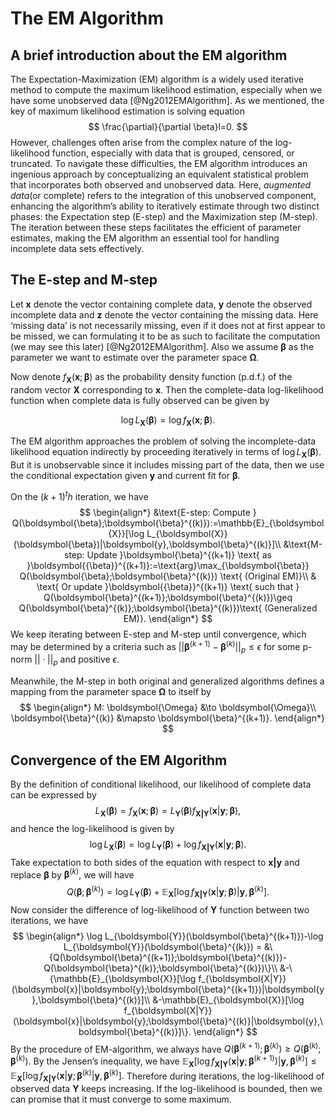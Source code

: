 # The EM Algorithm {#sec-EM}

## A brief introduction about the EM algorithm

The Expectation-Maximization (EM) algorithm is a widely used iterative method to compute the maximum likelihood estimation, especially when we have some unobserved data [@Ng2012EMAlgorithm]. As we mentioned, the key of maximum likelihood estimation is solving equation
$$
\frac{\partial}{\partial \beta}l=0.
$$
However, challenges often arise from the complex nature of the log-likelihood function, especially with data that is grouped, censored, or truncated. To navigate these difficulties, the EM algorithm introduces an ingenious approach by conceptualizing an equivalent statistical problem that incorporates both observed and unobserved data. Here, _augmented data_(or complete) refers to the integration of this unobserved component, enhancing the algorithm's ability to iteratively estimate through two distinct phases: the Expectation step (E-step) and the Maximization step (M-step). The iteration between these steps facilitates the efficient of parameter estimates, making the EM algorithm an essential tool for handling incomplete data sets effectively.

## The E-step and M-step

Let $\boldsymbol{x}$ denote the vector containing complete data, $\boldsymbol{y}$ denote the observed incomplete data and $\boldsymbol{z}$ denote the vector containing the missing data. Here 'missing data' is not necessarily missing, even if it does not at first appear to be missed, we can formulating it to be as such to facilitate the computation (we may see this later) [@Ng2012EMAlgorithm]. Also we assume $\boldsymbol{\beta}$ as the parameter we want to estimate over the parameter space $\boldsymbol{\Omega}$.

Now denote $f_{\boldsymbol{X}}(\boldsymbol{x};\boldsymbol{\beta})$ as the probability density function (p.d.f.) of the random vector $\boldsymbol{X}$ corresponding to $\boldsymbol{x}$. Then the complete-data log-likelihood function when complete data is fully observed can be given by 

$$\log L_{\boldsymbol{X}}(\boldsymbol{\beta})=\log f_{\boldsymbol{X}}(\boldsymbol{x};\boldsymbol{\beta}).$$

The EM algorithm approaches the problem of solving the incomplete-data likelihood equation indirectly by proceeding iteratively in terms of $\log L_{\boldsymbol{X}}(\boldsymbol{\beta})$. But it is unobservable since it includes missing part of the data, then we use the conditional expectation given $\boldsymbol{y}$ and current fit for $\boldsymbol{\beta}$.

On the $(k+1)^th$ iteration, we have
$$
\begin{align*}
&\text{E-step: Compute } Q(\boldsymbol{\beta};\boldsymbol{\beta}^{(k)}):=\mathbb{E}_{\boldsymbol{X}}[\log L_{\boldsymbol{X}}(\boldsymbol{\beta})|\boldsymbol{y},\boldsymbol{\beta}^{(k)}]\\
&\text{M-step: Update }\boldsymbol{\beta}^{(k+1)} \text{ as }\boldsymbol{{\beta}}^{(k+1)}:=\text{arg}\max_{\boldsymbol{\beta}} Q(\boldsymbol{\beta};\boldsymbol{\beta}^{(k)}) \text{ (Original EM)}\\
& \text{ Or update }\boldsymbol{{\beta}}^{(k+1)} \text{ such that } Q(\boldsymbol{\beta}^{(k+1)};\boldsymbol{\beta}^{(k)})\geq Q(\boldsymbol{\beta}^{(k)};\boldsymbol{\beta}^{(k)})\text{ (Generalized EM)}.
\end{align*} 
$$
We keep iterating between E-step and M-step until convergence, which may be determined by a criteria such as $||\boldsymbol{\beta}^{(k+1)}-\boldsymbol{\beta}^{(k)}||_p\leq \epsilon$ for some p-norm $||\cdot||_p$ and positive $\epsilon$.

Meanwhile, the M-step in both original and generalized algorithms defines a mapping from the parameter space $\boldsymbol{\Omega}$ to itself by 
$$
\begin{align*}
M: \boldsymbol{\Omega} &\to \boldsymbol{\Omega}\\
   \boldsymbol{\beta}^{(k)} &\mapsto \boldsymbol{\beta}^{(k+1)}.
\end{align*}
$$

## Convergence of the EM Algorithm
By the definition of conditional likelihood, our likelihood of complete data can be expressed by
$$
L_{\boldsymbol{X}}(\boldsymbol{\beta}) = f_{\boldsymbol{X}}(\boldsymbol{x};\boldsymbol{\beta})=L_{\boldsymbol{Y}}(\boldsymbol{\beta})f_{\boldsymbol{X|Y}}(\boldsymbol{x}|\boldsymbol{y};\boldsymbol{\beta}),
$$
and hence the log-likelihood is given by
$$
\log L_{\boldsymbol{X}}(\boldsymbol{\beta}) = \log L_{\boldsymbol{Y}}(\boldsymbol{\beta}) + \log f_{\boldsymbol{X|Y}}(\boldsymbol{x}|\boldsymbol{y};\boldsymbol{\beta}).
$$
Take expectation to both sides of the equation with respect to $\boldsymbol{x|y}$ and replace $\boldsymbol{\beta}$ by $\boldsymbol{\beta}^{(k)}$, we will have 
$$
Q(\boldsymbol{\beta};\boldsymbol{\beta}^{(k)}) = \log L_{\boldsymbol{Y}}(\boldsymbol{\beta}) + \mathbb{E}_{\boldsymbol{X}}[\log f_{\boldsymbol{X|Y}}(\boldsymbol{x}|\boldsymbol{y};\boldsymbol{\beta})|\boldsymbol{y},\boldsymbol{\beta}^{(k)}].
$$
Now consider the difference of log-likelihood of $\boldsymbol{Y}$ function between two iterations, we have
$$
\begin{align*}
  \log L_{\boldsymbol{Y}}(\boldsymbol{\beta}^{(k+1)})-\log L_{\boldsymbol{Y}}(\boldsymbol{\beta}^{(k)}) =
  &\{Q(\boldsymbol{\beta}^{(k+1)};\boldsymbol{\beta}^{(k)})-Q(\boldsymbol{\beta}^{(k)};\boldsymbol{\beta}^{(k)})\}\\
  &-\{\mathbb{E}_{\boldsymbol{X}}[\log         f_{\boldsymbol{X|Y}}(\boldsymbol{x}|\boldsymbol{y};\boldsymbol{\beta}^{(k+1)})|\boldsymbol{y},\boldsymbol{\beta}^{(k)}]\\
  &-\mathbb{E}_{\boldsymbol{X}}[\log         f_{\boldsymbol{X|Y}}(\boldsymbol{x}|\boldsymbol{y};\boldsymbol{\beta}^{(k)}|\boldsymbol{y},\boldsymbol{\beta}^{(k)}]\}.
\end{align*}
$$
By the procedure of EM-algorithm, we always have $Q(\boldsymbol{\beta}^{(k+1)};\boldsymbol{\beta}^{(k)})\geq Q(\boldsymbol{\beta}^{(k)};\boldsymbol{\beta}^{(k)})$. By the Jensen's inequality, we have $\mathbb{E}_{\boldsymbol{X}}[\log         f_{\boldsymbol{X|Y}}(\boldsymbol{x}|\boldsymbol{y};\boldsymbol{\beta}^{(k+1)})|\boldsymbol{y},\boldsymbol{\beta}^{(k)}] \leq \mathbb{E}_{\boldsymbol{X}}[\log         f_{\boldsymbol{X|Y}}(\boldsymbol{x}|\boldsymbol{y};\boldsymbol{\beta}^{(k)}|\boldsymbol{y},\boldsymbol{\beta}^{(k)}].$
Therefore during iterations, the log-likelihood of observed data $\boldsymbol{Y}$ keeps increasing. If the log-likelihood is bounded, then we can promise that it must converge to some maximum.


